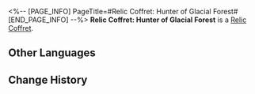<%-- [PAGE_INFO]
PageTitle=#Relic Coffret: Hunter of Glacial Forest#
[END_PAGE_INFO] --%>
{{Item Infobox
|id          = 71003
|image       = Item Relic Coffret- Hunter of Glacial Forest.png
|type        = Relic Coffret
|invCategory = Valuables
|rarity      = 5
|effect      = A device used to collect and restore the Lightdust in the Fragmentum to its original form. Use this to obtain a random 5-star relic from the Hunter of Glacial Forest set.
|description = You never know what's in the box until you open it.
}}
{{Description|''"So it's essentially like buying a lottery ticket?"<br />"At least we don't need to worry about finding a cat that is both dead and alive."''}}
'''Relic Coffret: Hunter of Glacial Forest''' is a [[Relic Coffret]].

==Other Languages==
{{Other Languages
|en   = Relic Coffret: Hunter of Glacial Forest
|zhs  = 遗器铸盒：密林卧雪的猎人
|zht  = 遺器鑄盒：密林臥雪的獵人
|ja   = 遺物ボックス：雪の密林の狩人
|ko   = 유물 주조함: 혹한 밀림의 사냥꾼
|es   = Cofre de artefactos: Cazador del bosque glacial
|fr   = Coffret à relique : Chasseur de la forêt glaciaire
|ru   = Сундук с Реликвиями: Охотник ледникового леса
|th   = กล่องรีลิกส์: Hunter of Glacial Forest
|vi   = Hộp Đúc Di Vật: Thợ Săn Tuyết Phủ
|de   = Reliktkästchen: Jäger aus dem Gletscherwald
|id   = Relic Coffret: Hunter of Glacial Forest
|pt   = Cofre de Relíquia: Caçador da Floresta Glacial
}}

==Change History==
{{Change History|1.0}}